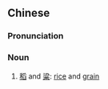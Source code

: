 ==Chinese==
{{zh-forms}}

===Pronunciation===
{{zh-pron
|m=dàoliáng
|cat=n
}}

===Noun===
{{zh-noun}}

# [[稻]] and [[粱]]: [[rice]] and [[grain]]
